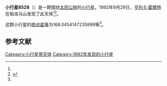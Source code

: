 {{Infobox planet
| bgcolour = #FFFFC0
| name = 8528
| symbol = 
| image = 
| caption = 
| discovery = yes
| discovery_ref = 
| discoverer = [[亨利·E·霍爾特|亨利·E·霍爾特]]
| discovery_site = [[帕洛马山|帕洛马山]] 
| discovered = 1992年9月29日
| designations = yes
| mp_name = 
| named_after = 
| alt_names = 1992 SC24/ 1981 UJ13 / 1985 XQ
| mp_category = [[主带小行星|主带小行星]]
| orbit_ref = <ref name="a">[http://ssd.jpl.nasa.gov/sbdb.cgi?sstr=8528 8528] {{Wayback|url=http://ssd.jpl.nasa.gov/sbdb.cgi?sstr=8528 |date=20210825062327 }}，小行星數據庫瀏覽器（JPL Small-Body Database Browser）－[[美国国家航空航天局|美国国家航空航天局]]喷气推进实验室</ref>
| epoch = 2456400.5 (2013年4月18日更新)
| aphelion = {{convert|2.674223166142327|AU|km|3|abbr=on|lk=out}}
| perihelion = {{convert|2.093878388431936|AU|km|3|abbr=on}}
| semimajor = {{convert|2.384050777287131|AU|km|3|abbr=on}}
| eccentricity = 0.121714014
| period = 1344.533658 [[日|日]]<br />3.68[[儒略年|儒略年]]
| avg_speed = 
| inclination = 6.120043826550365
| asc_node = 237.0814099283717
| mean_anomaly = 
| arg_peri = 168.0454147235899
| satellites = 
| physical_characteristics = yes
| dimensions = 
| mass = 
| density = 
| surface_grav = 
| escape_velocity = 
| sidereal_day = 
| axial_tilt = 
| pole_ecliptic_lat = 
| pole_ecliptic_lon = 
| albedo = 
| temperatures= 
| temp_name1 = 
| mean_temp_1 = 
| max_temp_1 = 
| temp_name2 = 
| max_temp_2 = 
| spectral_type = 
| abs_magnitude = 168.0454147235899
}}

'''小行星8528'''（{{lang-en|8528}}）是一颗围绕[[太阳|太阳]][[公转|公转]]的[[小行星|小行星]]。1992年9月29日，[[亨利·E·霍爾特|亨利·E·霍爾特]]在帕洛马山发现了此天体<ref name="a" /><ref>{{cite news|title=小行星列表|url=http://cfa-www.harvard.edu/iau/lists/NumberedMPs.txt|accessdate=2013-07-08|newspaper=哈佛大学|archive-date=2008-05-17|archive-url=https://web.archive.org/web/20080517010638/http://cfa-www.harvard.edu/iau/lists/NumberedMPs.txt|dead-url=no}}</ref>。

这颗小行星的[[绝对星等|绝对星等]]为168.0454147235899等<ref name="a" />。

==参考文献==
{{reflist}}
{{Minor Planet Number|[[小行星8527|小行星8527]]|[[小行星8529|小行星8529]]}}

{{小天体}}

[[Category:小行星带天体|Category:小行星带天体]]
[[Category:1992年发现的小行星|Category:1992年发现的小行星]]

{{asteroid-stub}}